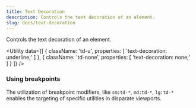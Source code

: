 ```yaml
---
title: Text Decoration
description: Controls the text decoration of an element.
slug: docs/text-decoration
---
```


Controls the text decoration of an element.

<Utility
  data={[
    {
        className: 'td-u',
        properties: [
            'text-decoration: underline;'
        ]
    },
    {
        className: 'td-none',
        properties: [
            'text-decoration: none;'
        ]
    }
  ]}
/>

### Using breakpoints

The utilization of breakpoint modifiers, like `sm:td-*`, `md:td-*`, `lg:td-*` enables the targeting of specific utilities in disparate viewports.